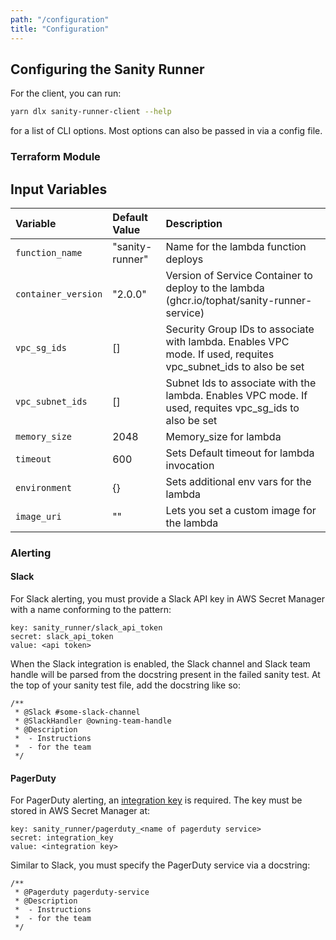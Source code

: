 ```yaml
---
path: "/configuration"
title: "Configuration"
---
```


## Configuring the Sanity Runner

For the client, you can run:

```sh
yarn dlx sanity-runner-client --help
```

for a list of CLI options. Most options can also be passed in via a config file.

### Terraform Module

## Input Variables

| Variable                      | Default Value                                         | Description   |
| :----------------------------- |:-----------------------------------------------------  |:----------------|
| `function_name`               | "sanity-runner"                                       | Name for the lambda function deploys |
| `container_version`           | "2.0.0"                                               | Version of Service Container to deploy to the lambda (ghcr.io/tophat/sanity-runner-service) |
| `vpc_sg_ids`                  | []                                                    | Security Group IDs to associate with lambda. Enables VPC mode. If used, requites vpc_subnet_ids to also be set  |
| `vpc_subnet_ids`              | []                                                    | Subnet Ids to associate with the lambda. Enables VPC mode. If used, requites vpc_sg_ids to also be set |
| `memory_size`                 | 2048                                                  | Memory_size for lambda  |
| `timeout`                     | 600                                                   | Sets Default timeout for lambda invocation |
| `environment`                 | {}                                                    | Sets additional env vars for the lambda |
| `image_uri`                   | ""                                                    | Lets you set a custom image for the lambda |

### Alerting

#### Slack

For Slack alerting, you must provide a Slack API key in AWS Secret Manager with a name conforming to the pattern:

```raw
key: sanity_runner/slack_api_token
secret: slack_api_token
value: <api token>
```

When the Slack integration is enabled, the Slack channel and Slack team handle will be parsed from the docstring present in the failed sanity test. At the top of your sanity test file, add the docstring like so:

```raw
/**
 * @Slack #some-slack-channel
 * @SlackHandler @owning-team-handle
 * @Description
 *  - Instructions
 *  - for the team
 */
```

#### PagerDuty

For PagerDuty alerting, an [integration key](https://developer.pagerduty.com/docs/events-api-v2/overview/) is required. The key must be stored in AWS Secret Manager at:

```raw
key: sanity_runner/pagerduty_<name of pagerduty service>
secret: integration_key
value: <integration key>
```

Similar to Slack, you must specify the PagerDuty service via a docstring:

```raw
/**
 * @Pagerduty pagerduty-service
 * @Description
 *  - Instructions
 *  - for the team
 */
```
